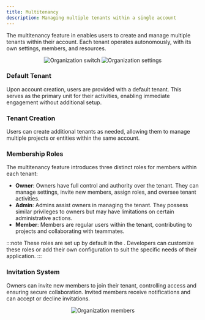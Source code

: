 ```yaml
---
title: Multitenancy
description: Managing multiple tenants within a single account
---
```



The multitenancy feature in <ProjectName/> enables users to create and manage multiple tenants within their account.
Each tenant operates autonomously, with its own settings, members, and resources.

<p align="center">
  <img src={useBaseUrl("img/features/multi-tenancy/multi-tenancy1.png")} alt="Organization switch" />
  <img src={useBaseUrl("img/features/multi-tenancy/multi-tenancy2.png")} alt="Organization settings" />
</p>

### Default Tenant

Upon account creation, users are provided with a default tenant. This serves as the primary unit for their activities,
enabling immediate engagement without additional setup.

### Tenant Creation

Users can create additional tenants as needed, allowing them to manage multiple projects or entities within the same
account.

### Membership Roles

The multitenancy feature introduces three distinct roles for members within each tenant:

- **Owner**: Owners have full control and authority over the tenant. They can manage settings, invite new members,
assign roles, and oversee tenant activities.
- **Admin**: Admins assist owners in managing the tenant. They possess similar privileges to owners but may have
limitations on certain administrative actions.
- **Member**: Members are regular users within the tenant, contributing to projects and collaborating with teammates.

:::note
These roles are set up by default in the <ProjectName/>. Developers can customize these roles or add their own
configuration to suit the specific needs of their application.
:::

### Invitation System

Owners can invite new members to join their tenant, controlling access and ensuring secure collaboration. Invited
members receive notifications and can accept or decline invitations.

<p align="center">
  <img src={useBaseUrl("img/features/multi-tenancy/multi-tenancy3.png")} alt="Organization members" />
</p>
